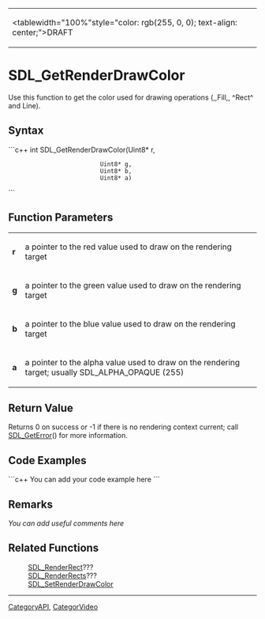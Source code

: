 <!-- pragma section-numbers off -->
<!-- pragma disable-camelcase -->
{|
|<tablewidth="100%"style="color: rgb(255, 0, 0); text-align: center;">DRAFT
|}

= SDL_GetRenderDrawColor =
Use this function to get the color used for drawing operations (,,Fill,, ^Rect^ and Line).


== Syntax ==
```c++
int SDL_GetRenderDrawColor(Uint8* r,
                           Uint8* g,
                           Uint8* b,
                           Uint8* a)
```

== Function Parameters ==
{|
|'''r'''
|a pointer to the red value used to draw on the rendering target
|-
|'''g'''
|a pointer to the green value used to draw on the rendering target
|-
|'''b'''
|a pointer to the blue value used to draw on the rendering target
|-
|'''a'''
|a pointer to the alpha value used to draw on the rendering target; usually SDL_ALPHA_OPAQUE (255)
|}

== Return Value ==
Returns 0 on success or -1 if there is no rendering context current; call [[SDL_GetError]]() for more information.

== Code Examples ==
```c++
You can add your code example here
```

== Remarks ==
''You can add useful comments here''

== Related Functions ==
:[[SDL_RenderRect]]???
:[[SDL_RenderRects]]???
:[[SDL_SetRenderDrawColor]]

----
[[CategoryAPI]], [[CategorVideo]]
